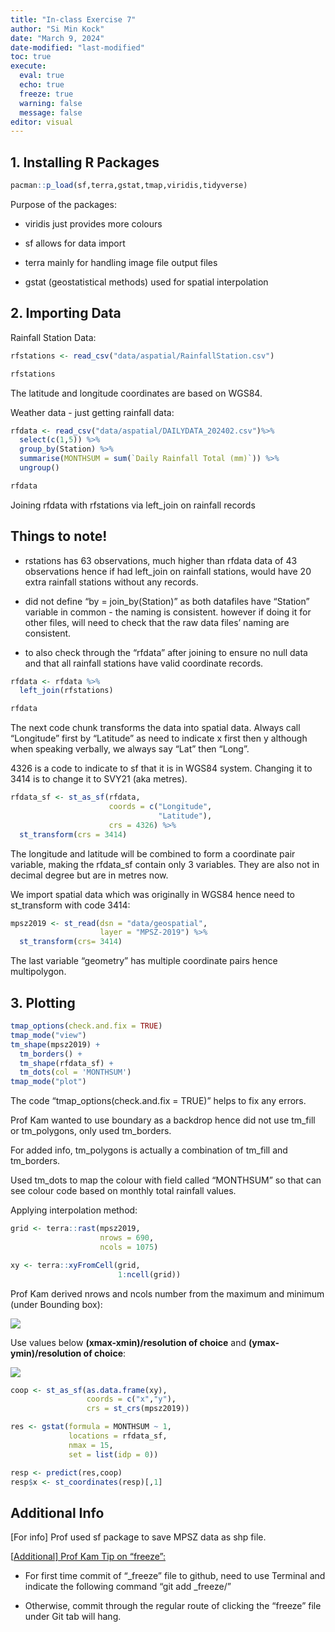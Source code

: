 ```yaml
---
title: "In-class Exercise 7"
author: "Si Min Kock"
date: "March 9, 2024"
date-modified: "last-modified"
toc: true
execute:
  eval: true
  echo: true
  freeze: true
  warning: false
  message: false
editor: visual
---
```


## 1. Installing R Packages

```r
pacman::p_load(sf,terra,gstat,tmap,viridis,tidyverse)
```

Purpose of the packages:

-   viridis just provides more colours

-   sf allows for data import

-   terra mainly for handling image file output files

-   gstat (geostatistical methods) used for spatial interpolation

## 2. Importing Data

Rainfall Station Data:

```r
rfstations <- read_csv("data/aspatial/RainfallStation.csv")

rfstations
```

The latitude and longitude coordinates are based on WGS84.

Weather data - just getting rainfall data:

```r
rfdata <- read_csv("data/aspatial/DAILYDATA_202402.csv")%>%
  select(c(1,5)) %>%
  group_by(Station) %>%
  summarise(MONTHSUM = sum(`Daily Rainfall Total (mm)`)) %>%
  ungroup()

rfdata
```

Joining rfdata with rfstations via left_join on rainfall records

::: callout-note
## Things to note!

-   rstations has 63 observations, much higher than rfdata data of 43 observations hence if had left_join on rainfall stations, would have 20 extra rainfall stations without any records.

-   did not define "by = join_by(Station)" as both datafiles have "Station" variable in common - the naming is consistent. however if doing it for other files, will need to check that the raw data files' naming are consistent.

-   to also check through the "rfdata" after joining to ensure no null data and that all rainfall stations have valid coordinate records.
:::

```r
rfdata <- rfdata %>%
  left_join(rfstations)

rfdata
```

The next code chunk transforms the data into spatial data. Always call "Longitude" first by "Latitude" as need to indicate x first then y although when speaking verbally, we always say "Lat" then "Long".

4326 is a code to indicate to sf that it is in WGS84 system. Changing it to 3414 is to change it to SVY21 (aka metres).

```r
rfdata_sf <- st_as_sf(rfdata,
                      coords = c("Longitude",
                                 "Latitude"),
                      crs = 4326) %>%
  st_transform(crs = 3414)
```

The longitude and latitude will be combined to form a coordinate pair variable, making the rfdata_sf contain only 3 variables. They are also not in decimal degree but are in metres now.

We import spatial data which was originally in WGS84 hence need to st_transform with code 3414:

```r
mpsz2019 <- st_read(dsn = "data/geospatial",
                    layer = "MPSZ-2019") %>%
  st_transform(crs= 3414)
```

The last variable "geometry" has multiple coordinate pairs hence multipolygon.

## 3. Plotting

```r
tmap_options(check.and.fix = TRUE)
tmap_mode("view")
tm_shape(mpsz2019) +
  tm_borders() +
  tm_shape(rfdata_sf) +
  tm_dots(col = 'MONTHSUM')
tmap_mode("plot")
```

::: callout-note
The code "tmap_options(check.and.fix = TRUE)" helps to fix any errors.

Prof Kam wanted to use boundary as a backdrop hence did not use tm_fill or tm_polygons, only used tm_borders.

For added info, tm_polygons is actually a combination of tm_fill and tm_borders.

Used tm_dots to map the colour with field called "MONTHSUM" so that can see colour code based on monthly total rainfall values.
:::

Applying interpolation method:

```r
grid <- terra::rast(mpsz2019,
                    nrows = 690,
                    ncols = 1075)

xy <- terra::xyFromCell(grid,
                        1:ncell(grid))
```

::: callout-note
Prof Kam derived nrows and ncols number from the maximum and minimum (under Bounding box):

![](images/clipboard-2431133488.png)

Use values below **(xmax-xmin)/resolution of choice** and **(ymax-ymin)/resolution of choice**:

![](images/clipboard-3007979403.png)
:::

```r
coop <- st_as_sf(as.data.frame(xy),
                 coords = c("x","y"),
                 crs = st_crs(mpsz2019))

```

```r
res <- gstat(formula = MONTHSUM ~ 1,
             locations = rfdata_sf,
             nmax = 15,
             set = list(idp = 0))

resp <- predict(res,coop)
resp$x <- st_coordinates(resp)[,1]

```

::: callout
## Additional Info

\[For info\] Prof used sf package to save MPSZ data as shp file.

\[[Additional\] Prof Kam Tip on "freeze":]{.underline}

-   For first time commit of "\_freeze" file to github, need to use Terminal and indicate the following command "git add \_freeze/"

-   Otherwise, commit through the regular route of clicking the "freeze" file under Git tab will hang.
:::
